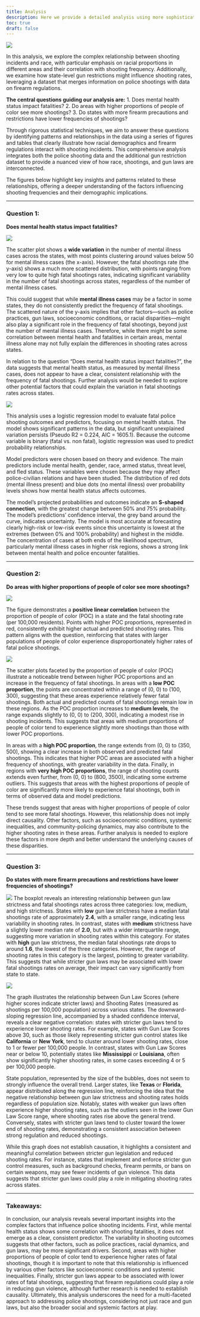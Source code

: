 ```yaml
---
title: Analysis
description: Here we provide a detailed analysis using more sophisticated statistics techniques.
toc: true
draft: false
---
```


![](images/analysisqmd.png)

In this analysis, we explore the complex relationship between shooting incidents and race, with particular emphasis on racial proportions in different areas and their correlation with shooting frequency. Additionally, we examine how state-level gun restrictions might influence shooting rates, leveraging a dataset that merges information on police shootings with data on firearm regulations.

**The central questions guiding our analysis are:**
1. Does mental health status impact fatalities? 
2. Do areas with higher proportions of people of color see more shootings?
3. Do states with more firearm precautions and restrictions have lower frequencies of shootings?

Through rigorous statistical techniques, we aim to answer these questions by identifying patterns and relationships in the data using a series of figures and tables that clearly illustrate how racial demographics and firearm regulations interact with shooting incidents. This comprehensive analysis integrates both the police shooting data and the additional gun restriction dataset to provide a nuanced view of how race, shootings, and gun laws are interconnected.

The figures below highlight key insights and patterns related to these relationships, offering a deeper understanding of the factors influencing shooting frequencies and their demographic implications.


------------------------------------------------------------------------

### Question 1:
**Does mental health status impact fatalities?**

![](images/Mental_ill.png)

The scatter plot shows a **wide variation** in the number of mental illness cases across the states, with most points clustering around values below 50 for mental illness cases (the x-axis). However, the fatal shootings rate (the y-axis) shows a much more scattered distribution, with points ranging from very low to quite high fatal shootings rates, indicating significant variability in the number of fatal shootings across states, regardless of the number of mental illness cases.

This could suggest that while **mental illness cases** may be a factor in some states, they do not consistently predict the frequency of fatal shootings. The scattered nature of the y-axis implies that other factors—such as police practices, gun laws, socioeconomic conditions, or racial disparities—might also play a significant role in the frequency of fatal shootings, beyond just the number of mental illness cases. Therefore, while there might be some correlation between mental health and fatalities in certain areas, mental illness alone may not fully explain the differences in shooting rates across states.

In relation to the question "Does mental health status impact fatalities?", the data suggests that mental health status, as measured by mental illness cases, does not appear to have a clear, consistent relationship with the frequency of fatal shootings. Further analysis would be needed to explore other potential factors that could explain the variation in fatal shootings rates across states.

![](images/logistic.png)

This analysis uses a logistic regression model to evaluate fatal police shooting outcomes and predictors, focusing on mental health status. The model shows significant patterns in the data, but significant unexplained variation persists (Pseudo R2 = 0.224, AIC = 1605.1). Because the outcome variable is binary (fatal vs. non fatal), logistic regression was used to predict probability relationships.

Model predictors were chosen based on theory and evidence. The main predictors include mental health, gender, race, armed status, threat level, and fled status. These variables were chosen because they may affect police-civilian relations and have been studied. The distribution of red dots (mental illness present) and blue dots (no mental illness) over probability levels shows how mental health status affects outcomes.

The model's projected probabilities and outcomes indicate an **S-shaped connection**, with the greatest change between 50% and 75% probability. The model's predictions' confidence interval, the grey band around the curve, indicates uncertainty. The model is most accurate at forecasting clearly high-risk or low-risk events since this uncertainty is lowest at the extremes (between 0% and 100% probability) and highest in the middle. The concentration of cases at both ends of the likelihood spectrum, particularly mental illness cases in higher risk regions, shows a strong link between mental health and police encounter fatalities.


------------------------------------------------------------------------

### Question 2:
**Do areas with higher proportions of people of color see more shootings?**

![](images/Fatal_shooting_rate.png)

The figure demonstrates a **positive linear correlation** between the proportion of people of color (POC) in a state and the fatal shooting rate (per 100,000 residents). Points with higher POC proportions, represented in red, consistently exhibit higher actual and predicted shooting rates. This pattern aligns with the question, reinforcing that states with larger populations of people of color experience disproportionately higher rates of fatal police shootings.


![](images/Negative_binomial.png)

The scatter plots faceted by the proportion of people of color (POC) illustrate a noticeable trend between higher POC proportions and an increase in the frequency of fatal shootings. In areas with a **low POC proportion**, the points are concentrated within a range of (0, 0) to (100, 300), suggesting that these areas experience relatively fewer fatal shootings. Both actual and predicted counts of fatal shootings remain low in these regions. As the POC proportion increases to **medium levels**, the range expands slightly to (0, 0) to (200, 300), indicating a modest rise in shooting incidents. This suggests that areas with medium proportions of people of color tend to experience slightly more shootings than those with lower POC proportions.

In areas with a **high POC proportion**, the range extends from (0, 0) to (350, 500), showing a clear increase in both observed and predicted fatal shootings. This indicates that higher POC areas are associated with a higher frequency of shootings, with greater variability in the data. Finally, in regions with **very high POC proportions**, the range of shooting counts extends even further, from (0, 0) to (800, 3500), indicating some extreme outliers. This suggests that areas with the highest proportions of people of color are significantly more likely to experience fatal shootings, both in terms of observed data and model predictions.

These trends suggest that areas with higher proportions of people of color tend to see more fatal shootings. However, this relationship does not imply direct causality. Other factors, such as socioeconomic conditions, systemic inequalities, and community-policing dynamics, may also contribute to the higher shooting rates in these areas. Further analysis is needed to explore these factors in more depth and better understand the underlying causes of these disparities.


------------------------------------------------------------------------

### Question 3:
**Do states with more firearm precautions and restrictions have lower frequencies of shootings?**

![](images/Gun_strictness.png)
The boxplot reveals an interesting relationship between gun law strictness and fatal shootings rates across three categories: low, medium, and high strictness. States with **low** gun law strictness have a median fatal shootings rate of approximately **2.4**, with a smaller range, indicating less variability in shooting rates. In contrast, states with **medium** strictness have a slightly lower median rate of **2.0**, but with a wider interquartile range, suggesting more variation in shooting rates within this category. For states with **high** gun law strictness, the median fatal shootings rate drops to around **1.6**, the lowest of the three categories. However, the range of shooting rates in this category is the largest, pointing to greater variability. This suggests that while stricter gun laws may be associated with lower fatal shootings rates on average, their impact can vary significantly from state to state.


![](images/Gun_law.png)

The graph illustrates the relationship between Gun Law Scores (where higher scores indicate stricter laws) and Shooting Rates (measured as shootings per 100,000 population) across various states. The downward-sloping regression line, accompanied by a shaded confidence interval, reveals a clear negative correlation: states with stricter gun laws tend to experience lower shooting rates. For example, states with Gun Law Scores above 30, such as those likely representing stricter gun control states like **California** or **New York**, tend to cluster around lower shooting rates, close to 1 or fewer per 100,000 people. In contrast, states with Gun Law Scores near or below 10, potentially states like **Mississippi** or **Louisiana**, often show significantly higher shooting rates, in some cases exceeding 4 or 5 per 100,000 people. 

State population, represented by the size of the bubbles, does not seem to strongly influence the overall trend. Larger states, like **Texas** or **Florida**, appear distributed along the regression line, reinforcing the idea that the negative relationship between gun law strictness and shooting rates holds regardless of population size. Notably, states with weaker gun laws often experience higher shooting rates, such as the outliers seen in the lower Gun Law Score range, where shooting rates rise above the general trend. Conversely, states with stricter gun laws tend to cluster toward the lower end of shooting rates, demonstrating a consistent association between strong regulation and reduced shootings.

While this graph does not establish causation, it highlights a consistent and meaningful correlation between stricter gun legislation and reduced shooting rates. For instance, states that implement and enforce stricter gun control measures, such as background checks, firearm permits, or bans on certain weapons, may see fewer incidents of gun violence. This data suggests that stricter gun laws could play a role in mitigating shooting rates across states.


------------------------------------------------------------------------

### Takeaways:

In conclusion, our analysis reveals several important insights into the complex factors that influence police shooting incidents. First, while mental health status shows some correlation with shooting fatalities, it does not emerge as a clear, consistent predictor. The variability in shooting outcomes suggests that other factors, such as police practices, racial dynamics, and gun laws, may be more significant drivers. Second, areas with higher proportions of people of color tend to experience higher rates of fatal shootings, though it is important to note that this relationship is influenced by various other factors like socioeconomic conditions and systemic inequalities. Finally, stricter gun laws appear to be associated with lower rates of fatal shootings, suggesting that firearm regulations could play a role in reducing gun violence, although further research is needed to establish causality. Ultimately, this analysis underscores the need for a multi-faceted approach to addressing police shootings, considering not just race and gun laws, but also the broader social and systemic factors at play.
